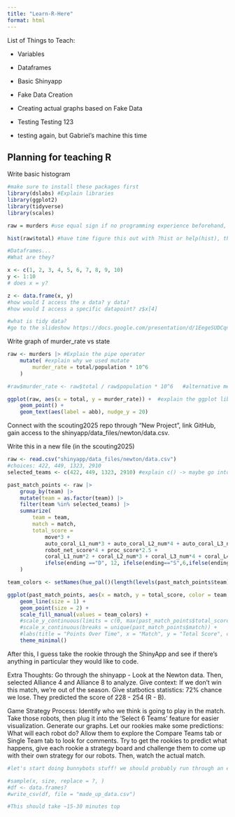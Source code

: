 ```yaml
---
title: "Learn-R-Here"
format: html
---
```


List of Things to Teach:

-   Variables

-   Dataframes

-   Basic Shinyapp

-   Fake Data Creation

-   Creating actual graphs based on Fake Data

-   Testing Testing 123

-   testing again, but Gabriel's machine this time


## Planning for teaching R

Write basic histogram

```r
#make sure to install these packages first 
library(dslabs) #Explain libraries
library(ggplot2) 
library(tidyverse)
library(scales)

raw = murders #use equal sign if no programming experience beforehand, use <- if they have experience

hist(raw$total) #have time figure this out with ?hist or help(hist), then reading the documentation
```

```r
#Dataframes...
#What are they?

x <- c(1, 2, 3, 4, 5, 6, 7, 8, 9, 10)
y <- 1:10
# does x = y?

z <- data.frame(x, y)
#how would I access the x data? y data?
#how would I access a specific datapoint? z$x[4]

#what is tidy data?
#go to the slideshow https://docs.google.com/presentation/d/1EegeSUDCqnyg5rroPHMdVEJu8JtvQhFOtKkQcoXN7e8/edit?usp=sharing


```

Write graph of murder_rate vs state

```r
raw <- murders |> #Explain the pipe operator
    mutate( #explain why we used mutate
        murder_rate = total/population * 10^6
    )

#raw$murder_rate <- raw$total / raw$population * 10^6   #alternative method, but gets annoying after more than one change

ggplot(raw, aes(x = total, y = murder_rate)) +  #explain the ggplot library/function, explain the aesthetics
    geom_point() + 
    geom_text(aes(label = abb), nudge_y = 20)
```

Connect with the scouting2025 repo through "New Project", link GitHub, gain access to the shinyapp/data_files/newton/data.csv.

Write this in a new file (in the scouting2025)

```r
raw <- read.csv("shinyapp/data_files/newton/data.csv")
#choices: 422, 449, 1323, 2910
selected_teams <- c(422, 449, 1323, 2910) #explain c() -> maybe go into a tangent about R programming being mainly about vectors/lists, dataframes/tidies, etc.

past_match_points <- raw |>
    group_by(team) |>
    mutate(team = as.factor(team)) |>
    filter(team %in% selected_teams) |>
    summarize(
        team = team,
        match = match,
        total_score = 
            move*3 +
            auto_coral_L1_num*3 + auto_coral_L2_num*4 + auto_coral_L3_num*6 + auto_coral_L4_num*7 +
            robot_net_score*4 + proc_score*2.5 +
            coral_L1_num*2 + coral_L2_num*3 + coral_L3_num*4 + coral_L4_num*5 +
            ifelse(ending =="D", 12, ifelse(ending=="S",6,ifelse(ending=="P", 2, 0))),
    )

team_colors <- setNames(hue_pal()(length(levels(past_match_points$team))), levels(past_match_points$team))

ggplot(past_match_points, aes(x = match, y = total_score, color = team, group = team)) + 
    geom_line(size = 1) +
    geom_point(size = 2) + 
    scale_fill_manual(values = team_colors) +
    #scale_y_continuous(limits = c(0, max(past_match_points$total_score, na.rm = TRUE))) +
    #scale_x_continuous(breaks = unique(past_match_points$match)) +
    #labs(title = "Points Over Time", x = "Match", y = "Total Score", color = "Team") +
    theme_minimal()
```

After this, I guess take the rookie through the ShinyApp and see if there's anything in particular they would like to code.

Extra Thoughts: Go through the shinyapp - Look at the Newton data. Then, selected Alliance 4 and Alliance 8 to analyze. Give context: If we don't win this match, we're out of the season. Give statbotics statistics: 72% chance we lose. They predicted the score of 228 - 254 (R - B).

Game Strategy Process: Identify who we think is going to play in the match. Take those robots, then plug it into the 'Select 6 Teams' feature for easier visualization. Generate our graphs. Let our rookies make some predictions: What will each robot do? Allow them to explore the Compare Teams tab or Single Team tab to look for comments. Try to get the rookies to predict what happens, give each rookie a strategy board and challenge them to come up with their own strategy for our robots. Then, watch the actual match.

```r
#let's start doing bunnybots stuff! we should probably run through an exercise involving them generating fake data! reference the generating_data.qmd

#sample(x, size, replace = ?, )
#df <- data.frames?
#write_csv(df, file = "made_up_data.csv")

#This should take ~15-30 minutes top


```
